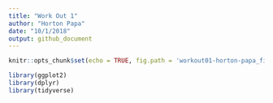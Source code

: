 ```yaml
---
title: "Work Out 1"
author: "Horton Papa"
date: "10/1/2018"
output: github_document
---
```


```r
knitr::opts_chunk$set(echo = TRUE, fig.path = 'workout01-horton-papa_files/')

library(ggplot2)
library(dplyr)
library(tidyverse)
```
















